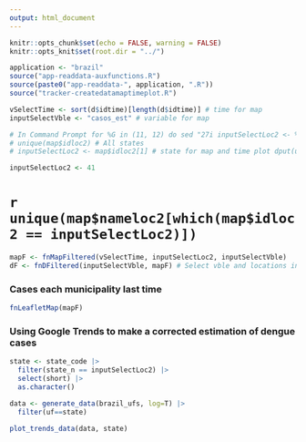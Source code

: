 ```yaml
---
output: html_document
---
```


```r
knitr::opts_chunk$set(echo = FALSE, warning = FALSE)
knitr::opts_knit$set(root.dir = "../")
```

```r
application <- "brazil"
source("app-readdata-auxfunctions.R")
source(paste0("app-readdata-", application, ".R"))
source("tracker-createdatamaptimeplot.R")

```


```r
vSelectTime <- sort(d$idtime)[length(d$idtime)] # time for map
inputSelectVble <- "casos_est" # variable for map

# In Command Prompt for %G in (11, 12) do sed "27i inputSelectLoc2 <- %G"  C:\dengue-tracker\dengue-report-base.Rmd >  C:\dengue-tracker\dengue-report-%G.Rmd
# unique(map$idloc2) # All states
# inputSelectLoc2 <- map$idloc2[1] # state for map and time plot dput(unique(map$idloc2))

inputSelectLoc2 <- 41
```

# `r unique(map$nameloc2[which(map$idloc2 == inputSelectLoc2)])`

```r
mapF <- fnMapFiltered(vSelectTime, inputSelectLoc2, inputSelectVble)
dF <- fnDFiltered(inputSelectVble, mapF) # Select vble and locations in mapF (in state)
```

### Cases each municipality last time

```r
fnLeafletMap(mapF)
```

<!---
### Dengue and Google trends in each state (now cases each municipality)

 # ```{r, echo = FALSE}
# fnTimeplot(dF)
# ```
-->

### Using Google Trends to make a corrected estimation of dengue cases

```r
state <- state_code |>
  filter(state_n == inputSelectLoc2) |>
  select(short) |>
  as.character()

data <- generate_data(brazil_ufs, log=T) |>
  filter(uf==state)

plot_trends_data(data, state)
```

